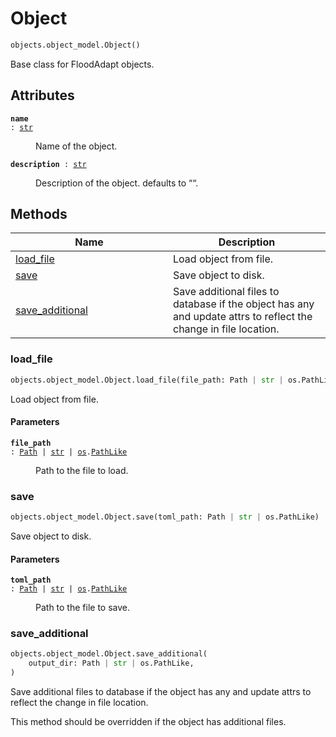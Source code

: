 # Object { #flood_adapt.objects.object_model.Object }

```python
objects.object_model.Object()
```

Base class for FloodAdapt objects.

## Attributes {.doc-section .doc-section-attributes}

<code>[**name**]{.parameter-name} [:]{.parameter-annotation-sep} [[str](`str`)]{.parameter-annotation}</code>

:   Name of the object.

<code>[**description**]{.parameter-name} [:]{.parameter-annotation-sep} [[str](`str`)]{.parameter-annotation}</code>

:   Description of the object. defaults to "".

## Methods

| Name | Description |
| --- | --- |
| [load_file](#flood_adapt.objects.object_model.Object.load_file) | Load object from file. |
| [save](#flood_adapt.objects.object_model.Object.save) | Save object to disk. |
| [save_additional](#flood_adapt.objects.object_model.Object.save_additional) | Save additional files to database if the object has any and update attrs to reflect the change in file location. |

### load_file { #flood_adapt.objects.object_model.Object.load_file }

```python
objects.object_model.Object.load_file(file_path: Path | str | os.PathLike)
```

Load object from file.

#### Parameters {.doc-section .doc-section-parameters}

<code>[**file_path**]{.parameter-name} [:]{.parameter-annotation-sep} [[Path](`pathlib.Path`) \| [str](`str`) \| [os](`os`).[PathLike](`os.PathLike`)]{.parameter-annotation}</code>

:   Path to the file to load.

### save { #flood_adapt.objects.object_model.Object.save }

```python
objects.object_model.Object.save(toml_path: Path | str | os.PathLike)
```

Save object to disk.

#### Parameters {.doc-section .doc-section-parameters}

<code>[**toml_path**]{.parameter-name} [:]{.parameter-annotation-sep} [[Path](`pathlib.Path`) \| [str](`str`) \| [os](`os`).[PathLike](`os.PathLike`)]{.parameter-annotation}</code>

:   Path to the file to save.

### save_additional { #flood_adapt.objects.object_model.Object.save_additional }

```python
objects.object_model.Object.save_additional(
    output_dir: Path | str | os.PathLike,
)
```

Save additional files to database if the object has any and update attrs to reflect the change in file location.

This method should be overridden if the object has additional files.
